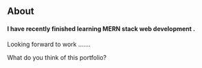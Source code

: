 ## About

#### I have recently finished learning MERN stack web development .

Looking forward to work .......

What do you think of this portfolio?